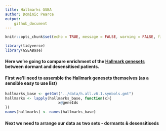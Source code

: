 ```yaml
---
title: Hallmarks GSEA
author: Dominic Pearce
output:
    github_document
---
```


```r
knitr::opts_chunk$set(echo = TRUE, message = FALSE, warning = FALSE, fig.align = 'center')
```

```r
library(tidyverse)
library(GSEABase)
```

#### Here we're going to compare enrichment of the [Hallmark genesets](https://www.ncbi.nlm.nih.gov/pubmed/26771021) between dormant and desensitised patients.


#### First we'll need to assemble the Hallmark genesets themselves (as a sensible easy to use list)

```r
hallmarks_base <- getGmt("../data/h.all.v6.1.symbols.gmt")
hallmarks <- lapply(hallmarks_base, function(x){
                        x@geneIds
})
names(hallmarks) <- names(hallmarks_base)
```

#### Next we need to arrange our data as two sets - dormants & desensitiseds

